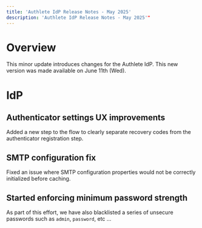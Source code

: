 ```yaml
---
title: 'Authlete IdP Release Notes - May 2025'
description: 'Authlete IdP Release Notes - May 2025'"
---
```


# Overview

This minor update introduces changes for the Authlete IdP.
This new version was made available on June 11th (Wed).

# IdP

## Authenticator settings UX improvements

Added a new step to the flow to clearly separate recovery codes from the authenticator registration step.

## SMTP configuration fix

Fixed an issue where SMTP configuration properties would not be correctly initialized before caching.

## Started enforcing minimum password strength

As part of this effort, we have also blacklisted a series of unsecure passwords such as `admin`, `password`, etc …
